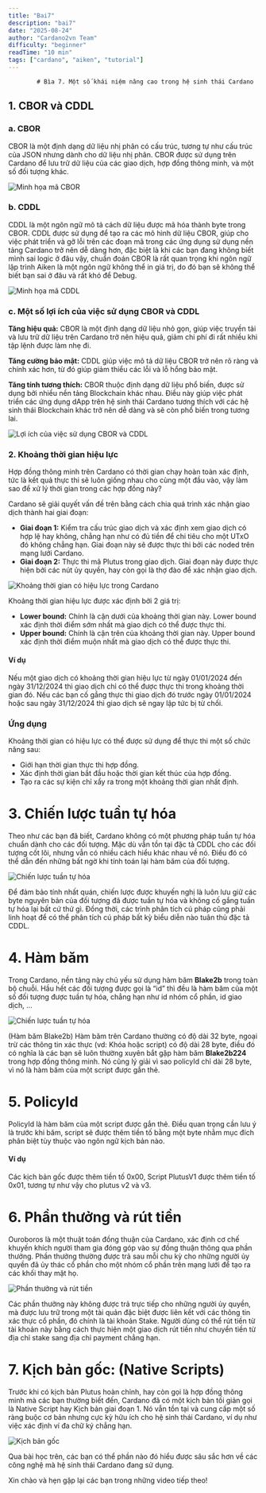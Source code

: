 ```yaml
---
title: "Bai7"
description: "bai7"
date: "2025-08-24"
author: "Cardano2vn Team"
difficulty: "beginner"
readTime: "10 min"
tags: ["cardano", "aiken", "tutorial"]
---
```


            # Bìa 7. Một số khái niệm nâng cao trong hệ sinh thái Cardano

## 1. CBOR và CDDL

### a. CBOR

CBOR là một định dạng dữ liệu nhị phân có cấu trúc, tương tự như cấu trúc của
JSON nhưng dành cho dữ liệu nhị phân. CBOR được sử dụng trên Cardano để lưu trữ
dữ liệu của các giao dịch, hợp đồng thông minh, và một số đối tượng khác.

![Minh họa mã CBOR](./img/Bai7/img1.png)

### b. CDDL

CDDL là một ngôn ngữ mô tả cách dữ liệu được mã hóa thành byte trong CBOR. CDDL
được sử dụng để tạo ra các mô hình dữ liệu CBOR, giúp cho việc phát triển và gỡ
lỗi trên các đoạn mã trong các ứng dụng sử dụng nền tảng Cardano trở nên dễ dàng
hơn, đặc biệt là khi các bạn đang không biết mình sai logic ở đâu vậy, chuẩn
đoán CBOR là rất quan trọng khi ngôn ngữ lập trình Aiken là một ngôn ngữ không
thể in giá trị, do đó bạn sẽ không thể biết bạn sai ở đâu và rất khó để Debug.

![Minh họa mã CDDL](./img/Bai7/img2.png)

### c. Một số lợi ích của việc sử dụng CBOR và CDDL

**Tăng hiệu quả:** CBOR là một định dạng dữ liệu nhỏ gọn, giúp việc truyền tải và
lưu trữ dữ liệu trên Cardano trở nên hiệu quả, giảm chi phí đi rất nhiều khi tập
lệnh được làm nhẹ đi.

**Tăng cường bảo mật:** CDDL giúp việc mô tả dữ liệu CBOR trở nên rõ ràng và chính
xác hơn, từ đó giúp giảm thiểu các lỗi và lỗ hổng bảo mật.

**Tăng tính tương thích:** CBOR thuộc định dạng dữ liệu phổ biến, được sử dụng bởi
nhiều nền tảng Blockchain khác nhau. Điều này giúp việc phát triển các ứng dụng
dApp trên hệ sinh thái Cardano tương thích với các hệ sinh thái Blockchain khác
trở nên dễ dàng và sẽ còn phổ biến trong tương lai.

![Lợi ích của việc sử dụng CBOR và CDDL](./img/Bai7/img3.png)

### 2. Khoảng thời gian hiệu lực

Hợp đồng thông minh trên Cardano có thời gian chạy hoàn toàn xác định, tức là
kết quả thực thi sẽ luôn giống nhau cho cùng một đầu vào, vậy làm sao để xử lý
thời gian trong các hợp đồng này?

Cardano sẽ giải quyết vấn đề trên bằng cách chia quá trình xác nhận giao dịch
thành hai giai đoạn:

- **Giai đoạn 1:** Kiểm tra cấu trúc giao dịch và xác định xem giao dịch có hợp lệ
  hay không, chẳng hạn như có đủ tiền để chi tiêu cho một UTxO đó không chẳng
  hạn. Giai đoạn này sẽ được thực thi bởi các noded trên mạng lưới Cardano.
- **Giai đoạn 2:** Thực thi mã Plutus trong giao dịch. Giai đoạn này được thực
  hiện bởi các nút ủy quyền, hay còn gọi là thợ đào để xác nhận giao dịch.

![Khoảng thời gian có hiệu lực trong Cardano](./img/Bai7/img4.jpg)

Khoảng thời gian hiệu lực được xác định bởi 2 giá trị:

- **Lower bound:** Chính là cận dưới của khoảng thời gian này. Lower bound xác định
  thời điểm sớm nhất mà giao dịch có thể được thực thi.
- **Upper bound:** Chính là cận trên của khoảng thời gian này. Upper bound xác định
  thời điểm muộn nhất mà giao dịch có thể được thực thi.

#### Ví dụ

Nếu một giao dịch có khoảng thời gian hiệu lực từ ngày 01/01/2024 đến ngày
31/12/2024 thì giao dịch chỉ có thể được thực thi trong khoảng thời gian đó. Nếu
các bạn cố gắng thực thi giao dịch đó trước ngày 01/01/2024 hoặc sau ngày
31/12/2024 thì giao dịch sẽ ngay lập tức bị từ chối.

### Ứng dụng

Khoảng thời gian có hiệu lực có thể được sử dụng để thực thi một số chức năng
sau:

- Giới hạn thời gian thực thi hợp đồng.
- Xác định thời gian bắt đầu hoặc thời gian kết thúc của hợp đồng.
- Tạo ra các sự kiện chỉ xẩy ra trong một khoảng thời gian nhất định.

# 3. Chiến lược tuần tự hóa

Theo như các bạn đã biết, Cardano không có một phương pháp tuần tự hóa chuẩn
dành cho các đối tượng. Mặc dù vẫn tồn tại đặc tả CDDL cho các đối tượng cốt
lõi, nhưng vẫn có nhiều cách hiểu khác nhau về nó. Điều đó có thể dẫn đến những
bất ngờ khi tính toán lại hàm băm của đối tượng.

![Chiến lược tuần tự hóa](./img/Bai7/img5.webp)

Để đảm bảo tính nhất quán, chiến lược được khuyến nghị là luôn lưu giữ các byte
nguyên bản của đối tượng đã được tuần tự hóa và không cố gắng tuần tự hóa lại
bất cứ thứ gì. Đồng thời, các trình phân tích cú pháp cũng phải linh hoạt để có
thể phân tích cú pháp bất kỳ biểu diễn nào tuân thủ đặc tả CDDL.

# 4. Hàm băm

Trong Cardano, nền tảng này chủ yếu sử dụng hàm băm **Blake2b** trong toàn bộ
chuỗi. Hầu hết các đối tượng được gọi là “id” thì đều là hàm băm của một số đối
tượng được tuần tự hóa, chẳng hạn như id nhóm cổ phần, id giao dịch, …

![Chiến lược tuần tự hóa](./img/Bai7/img6.jpg)

(Hàm băm Blake2b) Hàm băm trên Cardano thường có độ dài 32 byte, ngoại trừ các
thông tin xác thực (vd: Khóa hoặc script) có độ dài 28 byte, điều đó có nghĩa là
các bạn sẽ luôn thường xuyên bắt gặp hàm băm **Blake2b224** trong hợp đồng thông
minh. Nó cũng lý giải vì sao policyId chỉ dài 28 byte, vì nó là hàm băm của một
script được gắn thẻ.

# 5. PolicyId

PolicyId là hàm băm của một script được gắn thẻ. Điều quan trọng cần lưu ý là
trước khi băm, script sẽ được thêm tiền tố bằng một byte nhằm mục đích phân biệt
tùy thuộc vào ngôn ngữ kịch bản nào.

#### Ví dụ

Các kịch bản gốc được thêm tiền tố 0x00, Script PlutusV1 được thêm tiền tố 0x01,
tương tự như vậy cho plutus v2 và v3.

# 6. Phần thưởng và rút tiền

Ouroboros là một thuật toán đồng thuận của Cardano, xác định cơ chế khuyến khích
người tham gia đóng góp vào sự đồng thuận thông qua phần thưởng. Phần thưởng
thường được trả sau mỗi chu kỳ cho những người ủy quyền đã ủy thác cổ phần cho
một nhóm cổ phần trên mạng lưới để tạo ra các khối thay mặt họ.

![Phần thưởng và rút tiền](./img/Bai7/img7.png)

Các phần thưởng này không được trả trực tiếp cho những người ủy quyền, mà được
lưu trữ trong một tài quản đặc biệt được liên kết với các thông tin xác thực cổ
phần, đó chính là tài khoản Stake. Người dùng có thể rút tiền từ tài khoản này
bằng cách thực hiện một giao dịch rút tiền như chuyển tiền từ địa chỉ stake sang
địa chỉ payment chẳng hạn.

# 7. Kịch bản gốc: (Native Scripts)

Trước khi có kịch bản Plutus hoàn chỉnh, hay còn gọi là hợp đồng thông minh mà
các bạn thường biết đến, Cardano đã có một kịch bản tối giản gọi là Native
Script hay Kịch bản giai đoạn 1. Nó vẫn tồn tại và cung cấp một số ràng buộc cơ
bản nhưng cực kỳ hữu ích cho hệ sinh thái Cardano, ví dụ như việc xác định ví đa
chữ ký chẳng hạn.

![Kịch bản gốc](./img/Bai7/img8.jpeg)

Qua bài học trên, các bạn có thể phần nào đó hiểu được sâu sắc hơn về các công
nghệ mà hệ sinh thái Cardano đang sử dụng.

Xin chào và hẹn gặp lại các bạn trong những video tiếp theo!
